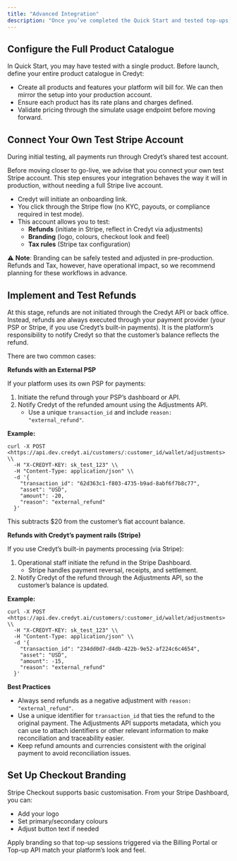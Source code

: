 ```yaml
---
title: "Advanced Integration"
description: "Once you’ve completed the Quick Start and tested top-ups, the next step is preparing for a production-ready integration. This phase is about fine-tuning your setup, validating operational flows, and ensuring alignment with Stripe requirements."
---
```


## Configure the Full Product Catalogue

In Quick Start, you may have tested with a single product. Before launch, define your entire product catalogue in Credyt:

- Create all products and features your platform will bill for. We can then mirror the setup into your production account.
- Ensure each product has its rate plans and charges defined.
- Validate pricing through the simulate usage endpoint before moving forward.

## Connect Your Own Test Stripe Account

During initial testing, all payments run through Credyt’s shared test account.

Before moving closer to go-live, we advise that you connect your own test Stripe account. This step ensures your integration behaves the way it will in production, without needing a full Stripe live account.

- Credyt will initiate an onboarding link.
- You click through the Stripe flow (no KYC, payouts, or compliance required in test mode).
- This account allows you to test:
  - **Refunds** (initiate in Stripe, reflect in Credyt via adjustments)
  - **Branding** (logo, colours, checkout look and feel)
  - **Tax rules** (Stripe tax configuration)

⚠️ **Note**: Branding can be safely tested and adjusted in pre-production. Refunds and Tax, however, have operational impact, so we recommend planning for these workflows in advance.

## Implement and Test Refunds

At this stage, refunds are not initiated through the Credyt API or back office. Instead, refunds are always executed through your payment provider (your PSP or Stripe, if you use Credyt’s built-in payments). It is the platform’s responsibility to notify Credyt so that the customer’s balance reflects the refund.

There are two common cases:

**Refunds with an External PSP**

If your platform uses its own PSP for payments:

1. Initiate the refund through your PSP’s dashboard or API.
2. Notify Credyt of the refunded amount using the Adjustments API.
   - Use a unique `transaction_id` and include `reason: "external_refund"`.

**Example:**

```
curl -X POST <https://api.dev.credyt.ai/customers/:customer_id/wallet/adjustments> \\
  -H "X-CREDYT-KEY: sk_test_123" \\
  -H "Content-Type: application/json" \\
  -d '{
    "transaction_id": "62d363c1-f803-4735-b9ad-8abf6f7b8c77",
    "asset": "USD",
    "amount": -20,
    "reason": "external_refund"
  }'
```

This subtracts \$20 from the customer’s fiat account balance.

**Refunds with Credyt’s payment rails (Stripe)**

If you use Credyt’s built-in payments processing (via Stripe):

1. Operational staff initiate the refund in the Stripe Dashboard.
   - Stripe handles payment reversal, receipts, and settlement.
2. Notify Credyt of the refund through the Adjustments API, so the customer’s balance is updated.

**Example:**

```
curl -X POST <https://api.dev.credyt.ai/customers/:customer_id/wallet/adjustments> \\
  -H "X-CREDYT-KEY: sk_test_123" \\
  -H "Content-Type: application/json" \\
  -d '{
    "transaction_id": "234dd0d7-d4db-422b-9e52-af224c6c4654",
    "asset": "USD",
    "amount": -15,
    "reason": "external_refund"
  }'
```

**Best Practices**

- Always send refunds as a negative adjustment with `reason: "external_refund"`.
- Use a unique identifier for `transaction_id` that ties the refund to the original payment. The Adjustments API supports metadata, which you can use to attach identifiers or other relevant information to make reconciliation and traceability easier.
- Keep refund amounts and currencies consistent with the original payment to avoid reconciliation issues.

## Set Up Checkout Branding

Stripe Checkout supports basic customisation. From your Stripe Dashboard, you can:

- Add your logo
- Set primary/secondary colours
- Adjust button text if needed

Apply branding so that top-up sessions triggered via the Billing Portal or Top-up API match your platform’s look and feel.